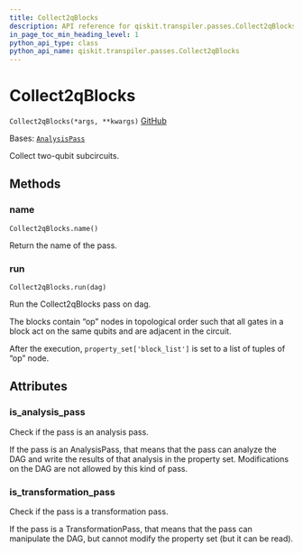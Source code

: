 ```yaml
---
title: Collect2qBlocks
description: API reference for qiskit.transpiler.passes.Collect2qBlocks
in_page_toc_min_heading_level: 1
python_api_type: class
python_api_name: qiskit.transpiler.passes.Collect2qBlocks
---
```


# Collect2qBlocks

<span id="qiskit.transpiler.passes.Collect2qBlocks" />

`Collect2qBlocks(*args, **kwargs)` [GitHub](https://github.com/qiskit/qiskit/tree/stable/0.24/qiskit/transpiler/passes/optimization/collect_2q_blocks.py "view source code")

Bases: [`AnalysisPass`](qiskit.transpiler.AnalysisPass "qiskit.transpiler.basepasses.AnalysisPass")

Collect two-qubit subcircuits.

## Methods

<span id="qiskit-transpiler-passes-collect2qblocks-name" />

### name

<span id="qiskit.transpiler.passes.Collect2qBlocks.name" />

`Collect2qBlocks.name()`

Return the name of the pass.

<span id="qiskit-transpiler-passes-collect2qblocks-run" />

### run

<span id="qiskit.transpiler.passes.Collect2qBlocks.run" />

`Collect2qBlocks.run(dag)`

Run the Collect2qBlocks pass on dag.

The blocks contain “op” nodes in topological order such that all gates in a block act on the same qubits and are adjacent in the circuit.

After the execution, `property_set['block_list']` is set to a list of tuples of “op” node.

## Attributes

<span id="qiskit.transpiler.passes.Collect2qBlocks.is_analysis_pass" />

### is\_analysis\_pass

Check if the pass is an analysis pass.

If the pass is an AnalysisPass, that means that the pass can analyze the DAG and write the results of that analysis in the property set. Modifications on the DAG are not allowed by this kind of pass.

<span id="qiskit.transpiler.passes.Collect2qBlocks.is_transformation_pass" />

### is\_transformation\_pass

Check if the pass is a transformation pass.

If the pass is a TransformationPass, that means that the pass can manipulate the DAG, but cannot modify the property set (but it can be read).

